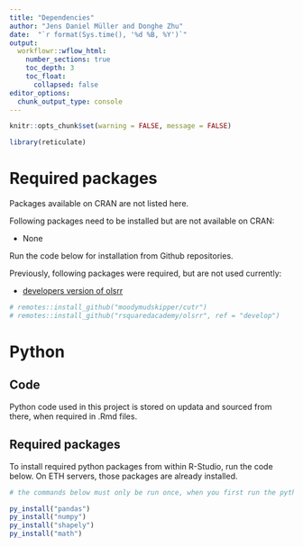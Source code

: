 ```yaml
---
title: "Dependencies"
author: "Jens Daniel Müller and Donghe Zhu"
date:  "`r format(Sys.time(), '%d %B, %Y')`"
output: 
  workflowr::wflow_html:
    number_sections: true
    toc_depth: 3
    toc_float:
      collapsed: false
editor_options:
  chunk_output_type: console
---
```


```r
knitr::opts_chunk$set(warning = FALSE, message = FALSE)

```

```r
library(reticulate)
```


# Required packages

Packages available on CRAN are not listed here.

Following packages need to be installed but are not available on CRAN:

- None

Run the code below for installation from Github repositories.

Previously, following packages were required, but are not used currently:

- [developers version of olsrr](https://github.com/rsquaredacademy/olsrr/){target="_blank"}

```r

# remotes::install_github("moodymudskipper/cutr")
# remotes::install_github("rsquaredacademy/olsrr", ref = "develop")

```

# Python

## Code

Python code used in this project is stored on updata and sourced from there, when required in .Rmd files.

## Required packages

To install required python packages from within R-Studio, run the code below.
On ETH servers, those packages are already installed.

```r

# the commands below must only be run once, when you first run the python code and need to install required packages

py_install("pandas")
py_install("numpy")
py_install("shapely")
py_install("math")

```
